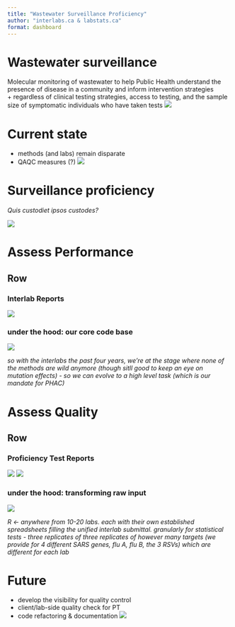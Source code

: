 ---
title: "Wastewater Surveillance Proficiency"
author: "interlabs.ca & labstats.ca"
format: dashboard
---
# Wastewater surveillance

Molecular monitoring of wastewater to help Public Health understand the presence of disease in a community and inform intervention strategies  
+ regardless of clinical testing strategies, access to testing, and the sample size of symptomatic individuals who have taken tests
![](img/WSI.png)



# Current state
- methods (and labs) remain disparate 
- QAQC measures (?)
![](img/interlab_method_tbl.png)


# Surveillance proficiency 

*Quis custodiet ipsos custodes?*

![](img/ourServices.png)

# Assess Performance
## Row {.tabset}
### Interlab Reports
![](img/interlabProduct.png)


### under the hood: our core code base
![](img/code_structure_existing.png)

*so with the interlabs the past four years, we're at the stage where none of the methods are wild anymore (though sitll good to keep an eye on mutation effects) - so we can evolve to a high level task (which is our mandate for PHAC)*

# Assess Quality
## Row {.tabset}
### Proficiency Test Reports
![](img/steps.gif)
![](img/ptProduct.png)


### under the hood: transforming raw input
![](img/rawInput.png)
  
*R <- anywhere from 10-20 labs.  each with their own established spreadsheets filling the unified interlab submittal.  granularly for statistical tests - three replicates of three replicates of however many targets (we provide for 4 different SARS genes, flu A, flu B, the 3 RSVs) which are different for each lab*


# Future
- develop the visibility for quality control
- client/lab-side quality check for PT
- code refactoring & documentation
![](img/versionControl.png)
